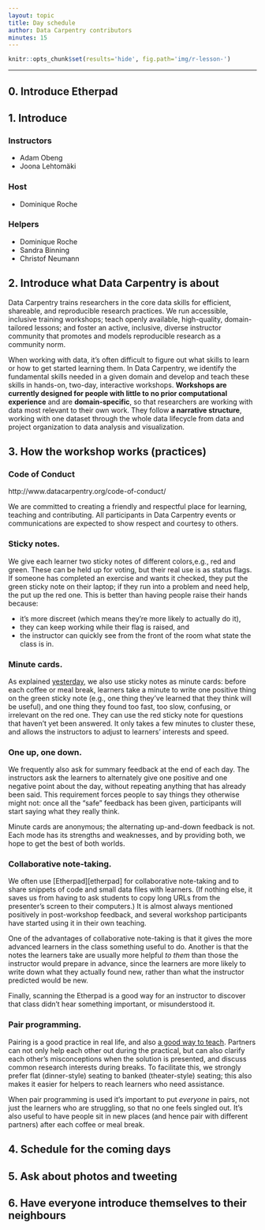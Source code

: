 ```yaml
---
layout: topic
title: Day schedule
author: Data Carpentry contributors
minutes: 15
---
```


```r
knitr::opts_chunk$set(results='hide', fig.path='img/r-lesson-')
```

------------
 
## 0. Introduce Etherpad
 
## 1. Introduce 
	
### Instructors

+ Adam Obeng
+ Joona Lehtomäki 

### Host

+ Dominique Roche

### Helpers

+ Dominique Roche
+ Sandra Binning
+ Christof Neumann

## 2. Introduce what Data Carpentry is about

Data Carpentry trains researchers in the core data skills for efficient, 
shareable, and reproducible research practices. We run accessible, 
inclusive training workshops; teach openly available, high-quality, 
domain-tailored lessons; and foster an active, inclusive, diverse 
instructor community that promotes and models reproducible research as 
a community norm.

When working with data, it’s often difficult to figure out what 
skills to learn or how to get started learning them. In Data Carpentry, 
we identify the fundamental skills needed in a given domain and 
develop and teach these skills in hands-on, two-day, interactive 
workshops. **Workshops are currently designed for people with little to no prior computational experience** and are **domain-specific**, so that 
researchers are working with data most relevant to their own work. 
They follow **a narrative structure**, working with one dataset through 
the whole data lifecycle from data and project organization to data 
analysis and visualization.

## 3. How the workshop works (practices)

### Code of Conduct

http://www.datacarpentry.org/code-of-conduct/

We are committed to creating a friendly and respectful place for learning, 
teaching and contributing. All participants in Data Carpentry events or 
communications are expected to show respect and courtesy to others.

### Sticky notes.

We give each learner two sticky notes of different colors,e.g., red and green. 
These can be held up for voting, but their real use is as status flags.
If someone has completed an exercise and wants it checked, they put the green 
sticky note on their laptop; if they run into a problem and need help, the put 
up the red one. This is better than having people raise their hands because:

* it's more discreet (which means they're more likely to actually do it),
* they can keep working while their flag is raised, and
* the instructor can quickly see from the front of the room what state the class 
is in.

### Minute cards.

As explained [yesterday]({{ page.root }}/06-summarize/), we also use sticky 
notes as minute cards: before each coffee or meal break, learners take a minute 
to write one positive thing on the green sticky note (e.g., one thing they've 
learned that they think will be useful), and one thing they found too fast, too 
slow, confusing, or irrelevant on the red one.  They can use the red sticky 
note for questions that haven't yet been answered.  It only takes a few minutes 
to cluster these, and allows the instructors to adjust to learners' interests 
and speed.

### One up, one down. 

We frequently also ask for summary feedback at the end of each day. The 
instructors ask the learners to alternately give one positive and one negative 
point about the day, without repeating anything that has already been said. 
This requirement forces people to say things they otherwise might not: once 
all the "safe" feedback has been given, participants will start saying what 
they really think.

Minute cards are anonymous; the alternating up-and-down feedback is not.
Each mode has its strengths and weaknesses, and by providing both, we hope 
to get the best of both worlds.

### Collaborative note-taking.

We often use [Etherpad][etherpad] for collaborative note-taking and to share 
snippets of code and small data files with learners. (If nothing else, it 
saves us from having to ask students to copy long URLs from the presenter's 
screen to their computers.) It is almost always mentioned positively in 
post-workshop feedback, and several workshop participants have started using 
it in their own teaching.

One of the advantages of collaborative note-taking is that it gives the more 
advanced learners in the class something useful to do. Another is that the 
notes the learners take are usually more helpful *to them* than those the 
instructor would prepare in advance, since the learners are more likely to 
write down what they actually found new, rather than what the instructor 
predicted would be new.

Finally, scanning the Etherpad is a good way for an instructor to discover 
that class didn't hear something important, or misunderstood it.

### Pair programming.

Pairing is a good practice in real life, and also [a good way to teach]({{ page.root }}/files/papers/porter-what-works-2013.pdf). Partners can not only help each 
other out during the practical, but can also clarify each other's 
misconceptions when the solution is presented, and discuss common research 
interests during breaks. To facilitate this, we strongly prefer flat 
(dinner-style) seating to banked (theater-style) seating; this also 
makes it easier for helpers to reach learners who need assistance.

When pair programming is used it's important to put *everyone* in pairs, 
not just the learners who are struggling, so that no one feels singled 
out. It's also useful to have people sit in new places (and hence pair 
with different partners) after each coffee or meal break.

## 4. Schedule for the coming days

## 5. Ask about photos and tweeting

## 6. Have everyone introduce themselves to their neighbours
